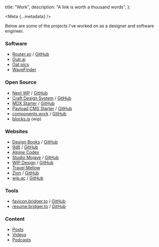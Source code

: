 
  title: "Work",
  description: "A link is worth a thousand words",
};

<Meta {...metadata} />

<PostWrapper>

Below are some of the projects I've worked on as a designer and software engineer.

### Software

- [Router.so](https://router.so) / [GitHub](https://github.com/routerso/router)
- [Outr.ai](https://outr.ai)
- [Oat.pics](https://oat.pics)
- [WaveFinder](https://wavefinder.io)

### Open Source

- [Next WP](https://next-wp.com) / [GitHub](https://github.com/9d8dev/next-wp)
- [Craft Design System](https://craft-ds.com) / [GitHub](https://github.com/brijr/craft)
- [MDX Starter](https://mdx.bridger.to) / [GitHub](https://github.com/brijr/mdx)
- [Payload CMS Starter](https://pay.9d8.dev) / [GitHub](https://github.com/9d8dev/pay)
- [components.work](https://components.work) / [GitHub](https://github.com/brijr/components)
- [blocks.is](https://blocks.is) (wip)

### Websites

- [Design Books](https://designbooks.org) / [GitHub](https://github.com/brijr/designbooks)
- [9d8](https://9d8.dev) / [GitHub](https://github.com/9d8dev/home)
- [Alpine Codex](https://alpinecodex.com)
- [Studio Mojave](https://studiomojave.com/) / [GitHub](https://github.com/brijr/mojave)
- [WIP Design](https://wipdes.com) / [GitHub](https://github.com/brijr/wipdes)
- [Travel Mellow](https://travelmellow.com)
- [Zion](https://www.zion.surf/) / [GitHub](https://github.com/brijr/zion)
- [wip.ac](https://wip.ac) / [GitHub](https://github.com/brijr/wip)

### Tools

- [favicon.bridger.to](https://favicon.bridger.to) / [GitHub](https://github.com/brijr/favicon)
- [resume.bridger.to](https://resume.bridger.to) / [GitHub](https://github.com/brijr/resume)

### Content

- [Posts](/posts)
- [Videos](https://youtube.com/@bridgertower)
- [Podcasts](https://youtube.com/@asapeng)

</PostWrapper>
